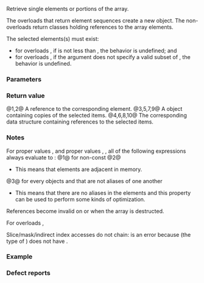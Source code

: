 {{cpp/numeric/valarray/title|operator[]}}
{{cpp/numeric/valarray/navbar}}
{{dcl begin}}
{{dcl|num=1|1=
const T&amp;               operator[]( std::size_t pos ) const;
}}
{{dcl|num=2|1=
T&amp;                     operator[]( std::size_t pos );
}}
{{dcl|num=3|1=
std::valarray&lt;T&gt;       operator[]( std::slice slicearr ) const;
}}
{{dcl|num=4|1=
std::slice_array&lt;T&gt;    operator[]( std::slice slicearr );
}}
{{dcl|num=5|1=
std::valarray&lt;T&gt;       operator[]( const std::gslice&amp; gslicearr ) const;
}}
{{dcl|num=6|1=
std::gslice_array&lt;T&gt;   operator[]( const std::gslice&amp; gslicearr );
}}
{{dcl|num=7|1=
std::valarray&lt;T&gt;       operator[]( const std::valarray&lt;bool&gt;&amp; boolarr ) const;
}}
{{dcl|num=8|1=
std::mask_array&lt;T&gt;     operator[]( const std::valarray&lt;bool&gt;&amp; boolarr );
}}
{{dcl|num=9|1=
std::valarray&lt;T&gt;       operator[]( const std::valarray&lt;std::size_t&gt;&amp; indarr ) const;
}}
{{dcl|num=10|1=
std::indirect_array&lt;T&gt; operator[]( const std::valarray&lt;std::size_t&gt;&amp; indarr );
}}
{{dcl end}}

Retrieve single elements or portions of the array.

The {{c/core|const}} overloads that return element sequences create a new {{lc|std::valarray}} object.
The non-{{c/core|const}} overloads return classes holding references to the array elements.

The selected elements(s) must exist:
* for overloads {{v|1,2}}, if {{c|pos}} is not less than {{rlpt|size|size()}}, the behavior is undefined; and
* for overloads {{v|3-10}}, if the argument does not specify a valid subset of {{c|*this}}, the behavior is undefined.

===Parameters===
{{par begin}}
{{par|pos|position of the element to return}}
{{par|slicearr|{{rlp|slice}} of the elements to return}}
{{par|gslicearr|{{rlp|gslice}} of the elements to return}}
{{par|boolarr|mask of the elements to return}}
{{par|indarr|indices of the elements to return}}
{{par end}}

===Return value===
@1,2@ A reference to the corresponding element.
@3,5,7,9@ A {{lc|std::valarray}} object containing copies of the selected items.
@4,6,8,10@ The corresponding data structure containing references to the selected items.

{{cpp/impldef exception}}

===Notes===
For proper {{lc|std::valarray}} values {{c|a}}, {{c|b}} and proper {{lc|std::size_t}} values {{c|i}}, {{c|j}}, all of the following expressions always evaluate to {{c|true}}:
@1@ {{c|1=(a[i] = q, a[i]) == q}} for non-const {{c|a}}
@2@ {{c|1=&amp;a[i + j] == &amp;a[i] + j}} 
*This means that {{lc|std::valarray}} elements are adjacent in memory.
@3@ {{c|1=&amp;a[i] != &amp;b[j]}} for every objects {{c|a}} and {{c|b}} that are not aliases of one another
*This means that there are no aliases in the elements and this property can be used to perform some kinds of optimization.

References become invalid on {{rlpt|resize|resize()}} or when the array is destructed.

For overloads {{v|3,5,7,9}}, {{cpp/numeric/valarray/notes_ret}}

Slice/mask/indirect index accesses do not chain: {{c|1=v[v == n][std::slice(0, 5, 2)] = x;}} is an error because {{lc|std::mask_array}} (the type of {{c|1=v[v == n]}}) does not have {{c/core|operator[]}}.

===Example===
{{example
|code=
#include &lt;cstddef&gt;
#include &lt;iomanip&gt;
#include &lt;iostream&gt;
#include &lt;valarray&gt;

int main() 
{
    std::valarray&lt;int&gt; data = {0, 1, 2, 3, 4, 5, 6, 7, 8, 9};
    
    std::cout &lt;&lt; "Initial valarray:   ";
    for (int n : data)
        std::cout &lt;&lt; std::setw(3) &lt;&lt; n;
    std::cout &lt;&lt; '\n';
    
    data[data &gt; 5] = -1; // valarray&lt;bool&gt; overload of operator[]
    // the type of data &gt; 5 is std::valarray&lt;bool&gt;
    // the type of data[data &gt; 5] is std::mask_array&lt;int&gt;
    
    std::cout &lt;&lt; "After v[v &gt; 5] = -1:";
    for (std::size_t n = 0; n &lt; data.size(); ++n) 
        std::cout &lt;&lt; std::setw(3) &lt;&lt; data[n]; // regular operator[]
    std::cout &lt;&lt; '\n';
}
|output=
Initial valarray:     0  1  2  3  4  5  6  7  8  9
After v[v &gt; 5] = -1:  0  1  2  3  4  5 -1 -1 -1 -1
}}

===Defect reports===
{{dr list begin}}
{{dr list item|wg=lwg|dr=389|std=C++98|before=the return type of overload {{v|1}} was {{tt|T}}|after=corrected to {{c/core|const T&amp;}}}}
{{dr list item|wg=lwg|dr=430|std=C++98|before=the behavior was unclear for overloads&lt;br&gt;{{v|3-10}} if an invalid subset is specified|after=the behavior is&lt;br&gt; undefined in this case}}
{{dr list end}}

{{langlinks|de|es|fr|it|ja|pt|ru|zh}}